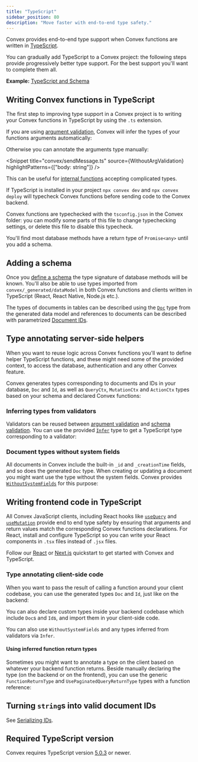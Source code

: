 ```yaml
---
title: "TypeScript"
sidebar_position: 80
description: "Move faster with end-to-end type safety."
---
```



Convex provides end-to-end type support when Convex functions are written in
[TypeScript](https://www.typescriptlang.org/).

You can gradually add TypeScript to a Convex project: the following steps
provide progressively better type support. For the best support you'll want to
complete them all.

**Example:**
[TypeScript and Schema](https://github.com/get-convex/convex-demos/tree/main/typescript)

## Writing Convex functions in TypeScript

The first step to improving type support in a Convex project is to writing your
Convex functions in TypeScript by using the `.ts` extension.

If you are using [argument validation](/docs/functions/validation.mdx), Convex
will infer the types of your functions arguments automatically:

<Snippet title="convex/sendMessage.ts" source={ArgValidation} />

Otherwise you can annotate the arguments type manually:

<Snippet
  title="convex/sendMessage.ts"
  source={WithoutArgValidation}
  highlightPatterns={["body: string"]}
/>

This can be useful for
[internal functions](/docs/functions/internal-functions.mdx) accepting
complicated types.

If TypeScript is installed in your project `npx convex dev` and
`npx convex deploy` will typecheck Convex functions before sending code to the
Convex backend.

Convex functions are typechecked with the `tsconfig.json` in the Convex folder:
you can modify some parts of this file to change typechecking settings, or
delete this file to disable this typecheck.

You'll find most database methods have a return type of `Promise<any>` until you
add a schema.

## Adding a schema

Once you [define a schema](/docs/database/schemas.mdx) the type signature of
database methods will be known. You'll also be able to use types imported from
`convex/_generated/dataModel` in both Convex functions and clients written in
TypeScript (React, React Native, Node.js etc.).

The types of documents in tables can be described using the
[`Doc`](/generated-api/data-model#doc) type from the generated data model and
references to documents can be described with parametrized
[Document IDs](/docs/database/document-ids.mdx).

<Snippet title="convex/messages.ts" source={WithSchema} />

## Type annotating server-side helpers

When you want to reuse logic across Convex functions you'll want to define
helper TypeScript functions, and these might need some of the provided context,
to access the database, authentication and any other Convex feature.

Convex generates types corresponding to documents and IDs in your database,
`Doc` and `Id`, as well as `QueryCtx`, `MutationCtx` and `ActionCtx` types based
on your schema and declared Convex functions:

<Snippet title="convex/helpers.ts" source={ContextTypes} />

### Inferring types from validators

Validators can be reused between
[argument validation](/docs/functions/validation.mdx) and
[schema validation](/docs/database/schemas.mdx). You can use the provided
[`Infer`](/api/modules/values#infer) type to get a TypeScript type corresponding
to a validator:

<Snippet title="convex/helpers.ts" source={ValidatorTypes} />

### Document types without system fields

All documents in Convex include the built-in `_id` and `_creationTime` fields,
and so does the generated `Doc` type. When creating or updating a document you
might want use the type without the system fields. Convex provides
[`WithoutSystemFields`](/api/modules/server#withoutsystemfields) for this
purpose:

<Snippet title="convex/helpers.ts" source={SystemFieldsTypes} />

## Writing frontend code in TypeScript

All Convex JavaScript clients, including React hooks like
[`useQuery`](/api/modules/react#usequery) and
[`useMutation`](/api/modules/react#usemutation) provide end to end type safety
by ensuring that arguments and return values match the corresponding Convex
functions declarations. For React, install and configure TypeScript so you can
write your React components in `.tsx` files instead of `.jsx` files.

Follow our [React](/docs/quickstart/react.mdx) or
[Next.js](/docs/quickstart/nextjs.mdx) quickstart to get started with Convex and
TypeScript.

### Type annotating client-side code

When you want to pass the result of calling a function around your client
codebase, you can use the generated types `Doc` and `Id`, just like on the
backend:

<Snippet title="src/App.tsx" source={ClientDatabaseTypes} />

You can also declare custom types inside your backend codebase which include
`Doc`s and `Id`s, and import them in your client-side code.

You can also use `WithoutSystemFields` and any types inferred from validators
via `Infer`.

#### Using inferred function return types

Sometimes you might want to annotate a type on the client based on whatever your
backend function returns. Beside manually declaring the type (on the backend or
on the frontend), you can use the generic `FunctionReturnType` and
`UsePaginatedQueryReturnType` types with a function reference:

<Snippet title="src/Components.tsx" source={FunctionReturnTypes} />

## Turning `string`s into valid document IDs

See [Serializing IDs](/docs/database/document-ids.mdx#serializing-ids).

## Required TypeScript version

Convex requires TypeScript version
[5.0.3](https://www.npmjs.com/package/typescript/v/5.0.3) or newer.

<StackPosts query="types" />
